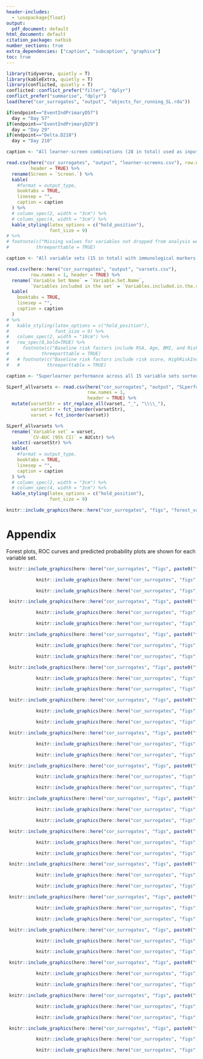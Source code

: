 ```yaml
---
header-includes:
  - \usepackage{float}
output:
  pdf_document: default
html_document: default
citation_package: natbib
number_sections: true
extra_dependencies: ["caption", "subcaption", "graphicx"]
toc: true
---
```


\maxdeadcycles=200

<!-- # Optimal Surrogate Analysis {#optimal-surrogate} -->

```r
library(tidyverse, quietly = T)
library(kableExtra, quietly = T)
library(conflicted, quietly = T)
conflicted::conflict_prefer("filter", "dplyr")
conflict_prefer("summarise", "dplyr")
load(here("cor_surrogates", "output", "objects_for_running_SL.rda"))

if(endpoint=="EventIndPrimaryD57")
  day = "Day 57"
if(endpoint=="EventIndPrimaryD29")
  day = "Day 29"
if(endpoint=="Delta.D210")
  day = "Day 210"

caption <- "All learner-screen combinations (28 in total) used as input to the Superlearner."

read.csv(here("cor_surrogates", "output", "learner-screens.csv"), row.names = 1,
         header = TRUE) %>%
  rename(Screen = `Screen.`) %>%
  kable(
    #format = output_type,
    booktabs = TRUE,
    linesep = "",
    caption = caption
  ) %>%
  # column_spec(2, width = "3cm") %>%
  # column_spec(4, width = "3cm") %>%
  kable_styling(latex_options = c("hold_position"),
                font_size = 9)
# %>%
# footnote(c("Missing values for variables not dropped from analysis were imputed."),
#          threeparttable = TRUE)
```


\clearpage
```r
caption <- "All variable sets (15 in total) with immunological markers for which Superlearner was run."

read.csv(here::here("cor_surrogates", "output", "varsets.csv"),
         row.names = 1, header = TRUE) %>%
  rename(`Variable Set Name` = `Variable.Set.Name`,
         `Variables included in the set` = `Variables.included.in.the.set`) %>%
  kable(
    booktabs = TRUE,
    linesep = "",
    caption = caption
  ) 
# %>%
#   kable_styling(latex_options = c("hold_position"),
#                 font_size = 9) %>%
#   column_spec(2, width = "10cm") %>%
#   row_spec(0,bold=TRUE) %>%
#     footnote(c("Baseline risk factors include RSA, Age, BMI, and Risk score variables."),
#            threeparttable = TRUE)
#   # footnote(c("Baseline risk factors include risk score, HighRiskInd and MinorityInd variables."),
#   #          threeparttable = TRUE)

```

 
\clearpage

```r
caption <- "Superlearner performance across all 15 variable sets sorted by weighted CV-AUC performance."

SLperf_allvarsets <- read.csv(here("cor_surrogates", "output", "SLperformance_allvarsets.csv"), 
                              row.names = 1,
                              header = TRUE) %>%
  mutate(varsetStr = str_replace_all(varset, "_", "\\\\_"),
         varsetStr = fct_inorder(varsetStr),
         varset = fct_inorder(varset))

SLperf_allvarsets %>%
  rename(`Variable set` = varset,
         `CV-AUC (95% CI)` = AUCstr) %>%
  select(-varsetStr) %>%
  kable(
    #format = output_type,
    booktabs = TRUE,
    linesep = "",
    caption = caption
  ) %>%
  # column_spec(2, width = "3cm") %>%
  # column_spec(4, width = "3cm") %>%
  kable_styling(latex_options = c("hold_position"),
                font_size = 9)


```

\clearpage
```r

knitr::include_graphics(here::here("cor_surrogates", "figs", "forest_vacc_cvaucs_allSLs.png"))

```




\clearpage
# Appendix
Forest plots, ROC curves and predicted probability plots are shown for each variable set.



```r
 knitr::include_graphics(here::here("cor_surrogates", "figs", paste0("forest_vacc_cvaucs_", SLperf_allvarsets$varset[1], ".png")))
```

```r
           knitr::include_graphics(here::here("cor_surrogates", "figs", paste0("ROCcurve_", levels(SLperf_allvarsets$varset)[1], ".png")))
```

```r
           knitr::include_graphics(here::here("cor_surrogates", "figs", paste0("predProb_", levels(SLperf_allvarsets$varset)[1], ".png")))
```




```r
 knitr::include_graphics(here::here("cor_surrogates", "figs", paste0("forest_vacc_cvaucs_", SLperf_allvarsets$varset[2], ".png")))
```

```r
           knitr::include_graphics(here::here("cor_surrogates", "figs", paste0("ROCcurve_", levels(SLperf_allvarsets$varset)[2], ".png")))
```

```r
           knitr::include_graphics(here::here("cor_surrogates", "figs", paste0("predProb_", levels(SLperf_allvarsets$varset)[2], ".png")))
```






```r
 knitr::include_graphics(here::here("cor_surrogates", "figs", paste0("forest_vacc_cvaucs_", SLperf_allvarsets$varset[3], ".png")))
```

```r
           knitr::include_graphics(here::here("cor_surrogates", "figs", paste0("ROCcurve_", levels(SLperf_allvarsets$varset)[3], ".png")))
```

```r
           knitr::include_graphics(here::here("cor_surrogates", "figs", paste0("predProb_", levels(SLperf_allvarsets$varset)[3], ".png")))
```







```r
 knitr::include_graphics(here::here("cor_surrogates", "figs", paste0("forest_vacc_cvaucs_", SLperf_allvarsets$varset[4], ".png")))
```

```r
           knitr::include_graphics(here::here("cor_surrogates", "figs", paste0("ROCcurve_", levels(SLperf_allvarsets$varset)[4], ".png")))
```

```r
           knitr::include_graphics(here::here("cor_surrogates", "figs", paste0("predProb_", levels(SLperf_allvarsets$varset)[4], ".png")))

```






```r
 knitr::include_graphics(here::here("cor_surrogates", "figs", paste0("forest_vacc_cvaucs_", SLperf_allvarsets$varset[5], ".png")))
```

```r
           knitr::include_graphics(here::here("cor_surrogates", "figs", paste0("ROCcurve_", levels(SLperf_allvarsets$varset)[5], ".png")))
```

```r
           knitr::include_graphics(here::here("cor_surrogates", "figs", paste0("predProb_", levels(SLperf_allvarsets$varset)[5], ".png")))
```







```r
 knitr::include_graphics(here::here("cor_surrogates", "figs", paste0("forest_vacc_cvaucs_", SLperf_allvarsets$varset[6], ".png")))
```

```r
           knitr::include_graphics(here::here("cor_surrogates", "figs", paste0("ROCcurve_", levels(SLperf_allvarsets$varset)[6], ".png")))
```

```r
           knitr::include_graphics(here::here("cor_surrogates", "figs", paste0("predProb_", levels(SLperf_allvarsets$varset)[6], ".png")))
```






```r
 knitr::include_graphics(here::here("cor_surrogates", "figs", paste0("forest_vacc_cvaucs_", SLperf_allvarsets$varset[7], ".png")))
```

```r
           knitr::include_graphics(here::here("cor_surrogates", "figs", paste0("ROCcurve_", levels(SLperf_allvarsets$varset)[7], ".png")))
```

```r
           knitr::include_graphics(here::here("cor_surrogates", "figs", paste0("predProb_", levels(SLperf_allvarsets$varset)[7], ".png")))
```








```r
 knitr::include_graphics(here::here("cor_surrogates", "figs", paste0("forest_vacc_cvaucs_", SLperf_allvarsets$varset[8], ".png")))
```

```r
           knitr::include_graphics(here::here("cor_surrogates", "figs", paste0("ROCcurve_", levels(SLperf_allvarsets$varset)[8], ".png")))
```

```r
           knitr::include_graphics(here::here("cor_surrogates", "figs", paste0("predProb_", levels(SLperf_allvarsets$varset)[8], ".png")))
```








```r
 knitr::include_graphics(here::here("cor_surrogates", "figs", paste0("forest_vacc_cvaucs_", SLperf_allvarsets$varset[9], ".png")))
```

```r
           knitr::include_graphics(here::here("cor_surrogates", "figs", paste0("ROCcurve_", levels(SLperf_allvarsets$varset)[9], ".png")))
```

```r
           knitr::include_graphics(here::here("cor_surrogates", "figs", paste0("predProb_", levels(SLperf_allvarsets$varset)[9], ".png")))
```








```r
 knitr::include_graphics(here::here("cor_surrogates", "figs", paste0("forest_vacc_cvaucs_", SLperf_allvarsets$varset[10], ".png")))
```

```r
           knitr::include_graphics(here::here("cor_surrogates", "figs", paste0("ROCcurve_", levels(SLperf_allvarsets$varset)[10], ".png")))
```

```r
           knitr::include_graphics(here::here("cor_surrogates", "figs", paste0("predProb_", levels(SLperf_allvarsets$varset)[10], ".png")))
```









```r
 knitr::include_graphics(here::here("cor_surrogates", "figs", paste0("forest_vacc_cvaucs_", SLperf_allvarsets$varset[11], ".png")))
```

```r
           knitr::include_graphics(here::here("cor_surrogates", "figs", paste0("ROCcurve_", levels(SLperf_allvarsets$varset)[11], ".png")))
```

```r
           knitr::include_graphics(here::here("cor_surrogates", "figs", paste0("predProb_", levels(SLperf_allvarsets$varset)[11], ".png")))
```









```r
 knitr::include_graphics(here::here("cor_surrogates", "figs", paste0("forest_vacc_cvaucs_", SLperf_allvarsets$varset[12], ".png")))
```

```r
           knitr::include_graphics(here::here("cor_surrogates", "figs", paste0("ROCcurve_", levels(SLperf_allvarsets$varset)[12], ".png")))
```

```r
           knitr::include_graphics(here::here("cor_surrogates", "figs", paste0("predProb_", levels(SLperf_allvarsets$varset)[12], ".png")))
```









```r
 knitr::include_graphics(here::here("cor_surrogates", "figs", paste0("forest_vacc_cvaucs_", SLperf_allvarsets$varset[13], ".png")))
```

```r
           knitr::include_graphics(here::here("cor_surrogates", "figs", paste0("ROCcurve_", levels(SLperf_allvarsets$varset)[13], ".png")))
```

```r
           knitr::include_graphics(here::here("cor_surrogates", "figs", paste0("predProb_", levels(SLperf_allvarsets$varset)[13], ".png")))
```









```r
 knitr::include_graphics(here::here("cor_surrogates", "figs", paste0("forest_vacc_cvaucs_", SLperf_allvarsets$varset[14], ".png")))
```

```r
           knitr::include_graphics(here::here("cor_surrogates", "figs", paste0("ROCcurve_", levels(SLperf_allvarsets$varset)[14], ".png")))
```

```r
           knitr::include_graphics(here::here("cor_surrogates", "figs", paste0("predProb_", levels(SLperf_allvarsets$varset)[14], ".png")))
```









```r
 knitr::include_graphics(here::here("cor_surrogates", "figs", paste0("forest_vacc_cvaucs_", SLperf_allvarsets$varset[15], ".png")))
```

```r
           knitr::include_graphics(here::here("cor_surrogates", "figs", paste0("ROCcurve_", levels(SLperf_allvarsets$varset)[15], ".png")))
```

```r
           knitr::include_graphics(here::here("cor_surrogates", "figs", paste0("predProb_", levels(SLperf_allvarsets$varset)[15], ".png")))
```










